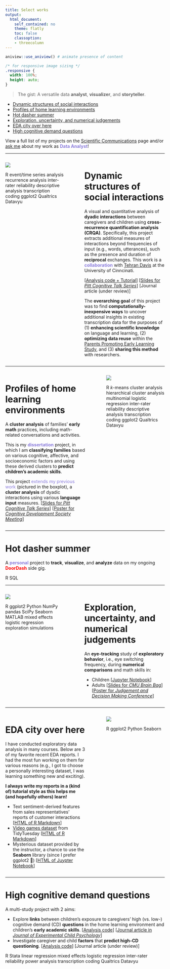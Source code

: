 ```yaml
---
title: Select works
output:  
  html_document:  
    self_contained: no  
    theme: flatly
    toc: false
    classoption:
    - threecolumn
---
```



```r
aniview::use_aniview() # animate presence of content
```

```css
/* for responsive image sizing */
.responsive {
  width: 100%;
  height: auto;
}
```

<!-- for accessing the link icons --> 
<script src="https://kit.fontawesome.com/455169677b.js" crossorigin="anonymous"></script> 


::: {.aniview data-av-animation="fadeInUp"}


> The gist: A versatile data **analyst**, **visualizer**, and **storyteller**.


* [Dynamic structures of social interactions](#dynamic-structures-of-social-interactions)
* [Profiles of home learning environments](#profiles-of-home-learning-environments)
* [Hot dasher summer](#hot-dasher-summer)
* [Exploration, uncertainty, and numerical judgements](#exploration-uncertainty-and-numerical-judgements)
* [EDA city over here](#eda-city-over-here)
* [High cognitive demand questions](#high-cognitive-demand-questions)


<!-- <br> -->


<!-- <center> -->
<!-- Leading these projects have given me opportunities to engage deeply in: -->

<!-- <h5>👩🏻‍🎨 **Experimental design**  |  ✍🏼 **Data collection**  |  🧹 **Data cleaning, 👩🏻‍💻 pre-processing, and 🎨🖌 blending**  |  🧭 **Exploratory data analysis**  |  📊 **Visualization**  |  📉 **Machine learning**  |  🗣📝 **Scientific communication**  |  🤝 **Research collaboration**  </h5> -->
<!-- </center> -->

<!-- <br> -->

<!-- <center>...</center> -->
<!-- <br> -->

View a full list of my projects on the <a href=publications.html>Scientific Communications</a> page and/or <a target="_blank" rel="noopener noreferrer" href="mailto:shirleyduong5@gmail.com">ask me</a> about my work as <font color="#8c7edc">**Data Analyst**</font>!


---

:::::::::::::: {.columns}
::: {.column width="40%"}

<img src="files/Projects_CRQA.png" class="responsive">

<span class="badge bg-primary">R</span> <span class="badge bg-success">event/time series analysis</span> <span class="badge bg-success">recurrence analysis</span> <span class="badge bg-success">inter-rater reliability</span> <span class="badge bg-success">descriptive analysis</span> <span class="badge bg-success">transcription coding</span> <span class="badge bg-primary">ggplot2</span> <span class="badge bg-secondary">Qualtrics</span> <span class="badge bg-secondary">Datavyu</span> 

:::


::: {.column width="5%"}
:::

::: {.column width="55%"}

# Dynamic structures of social interactions

A visual and quantitative analysis of **dyadic interactions** between caregivers and children using **cross-recurrence quantification analysis (CRQA)**. Specifically, this project extracts additional measures of interactions beyond frequencies of input (e.g., words, utterances), such as the presence and duration of **reciprocal** exchanges. This work is a <font color="#8c7edc"><b>collaboration</b></font> with <a target="_blank" rel="noopener noreferrer" href="https://researchdirectory.uc.edu/p/davtj">Tehran Davis</a> at the University of Cinncinati.  

[<a target="_blank" rel="noopener noreferrer" href="https://github.com/s-duong/crqa-number-talk">Analysis code + Tutorial</a>] [<a target="_blank" rel="noopener noreferrer" href="files/Duong_CogTalk_Nov22_CRQA_Slides.pdf">Slides for <i>Pitt Cognitive Talk Series</i></a>] [Journal article (under review)]

<!-- <details><summary>There are a few parts:</summary> -->

<!-- - Chronological **literature review** on the application of CRQA in early language research. -->
<!-- - **Case study** and **tutorial** of CRQA on existing transcription data of dyadic conversations about numbers and math. -->
<!-- - **Qualitative analysis** comparing frequency and CRQA measures of conversations and a **quantitative analysis** of the relations between input measures and children's academic skills.  -->
<!-- </details> -->


The **overarching goal** of this project was to find **computationally-inexpensive ways** to uncover additional insights in existing transcription data for the purposes of (1) **enhancing scientific knowledge** on language and learning, (2) **optimizing data reuse** within the <a href=https://lrdc.pitt.edu/ppel/>Parents Promoting Early Learning Study</a>, and (3) **sharing this method** with researchers.

:::

::::::::::::::




---



:::::::::::::: {.columns}
::: {.column width="55%"}

# Profiles of home learning environments

A **cluster analysis** of families' **early math** practices, including math-related conversations and activities. 

This is my <font color="#8c7edc">**dissertation**</font> project, in which I am **classifying families** based on various cognitive, affective, and socioeconomic factors and using these derived clusters to **predict children's academic skills**. 

This project <font color="#8c7edc">extends my previous work</font> (pictured in the boxplot), a **cluster analysis** of dyadic interactions using various **language input** measures. [<a target="_blank" rel="noopener noreferrer" href="files/Duong_CogTalk_Nov21_NumberClusters_Slides.pdf">Slides for <i>Pitt Cognitive Talk Series</i></a>] [<a target="_blank" rel="noopener noreferrer" href="files/DuongEtAl-2022_CDS.pdf">Poster for <i>Cognitive Development Society Meeting</i></a>]


:::

::: {.column width="5%"}
:::

::: {.column width="40%"}


<img src="files/Projects_Clusters.png" class="responsive">

<span class="badge bg-primary">R</span> <span class="badge bg-success"><i>k</i>-means cluster analysis</span> <span class="badge bg-success">hierarchical cluster analysis</span> <span class="badge bg-success">multinomial logistic regression</span> <span class="badge bg-success">inter-rater reliability</span> <span class="badge bg-success">descriptive analysis</span> <span class="badge bg-success">transcription coding</span> <span class="badge bg-primary">ggplot2</span> <span class="badge bg-secondary">Qualtrics</span> <span class="badge bg-secondary">Datavyu</span> 

:::
::::::::::::::



---



# Hot dasher summer

A <font color="#8c7edc">**personal**</font> project to **track**, **visualize**, and **analyze** data on my ongoing <font color="red">**DoorDash**</font> side gig.

<span class="badge bg-primary">R</span> <span class="badge bg-primary">SQL</span> 
<!-- <span class="badge bg-secondary">Tableau/Google Looker Studio/Shiny</span>  -->



---



:::::::::::::: {.columns}
::: {.column width="40%"}

<img src="files/Projects_ET.png" class="responsive">

<span class="badge bg-primary">R</span> <span class="badge bg-primary">ggplot2</span> <span class="badge bg-primary">Python</span> <span class="badge bg-primary">NumPy</span> <span class="badge bg-primary">pandas</span> <span class="badge bg-primary">SciPy</span> <span class="badge bg-primary">Seaborn</span> <span class="badge bg-primary">MATLAB</span> <span class="badge bg-success">mixed effects logistic regression</span> <span class="badge bg-success">exploration simulations</span>

:::


::: {.column width="5%"}
:::

::: {.column width="55%"}
# Exploration, uncertainty, and numerical judgements

An **eye-tracking** study of **exploratory behavior**, i.e., eye switching frequency, during **numerical comparisons** and math skills in:

- Children [<a target="_blank" rel="noopener noreferrer" href="https://github.com/s-duong/exploration-eyetracking-ans/blob/main/Final_Project_Duong.ipynb">Jupyter Notebook</a>]
- Adults [<a target="_blank" rel="noopener noreferrer" href="files/Duong_Fall2020_CMU_BrainBag.pdf">Slides for <i>CMU Brain Bag</i></a>] [<a target="_blank" rel="noopener noreferrer" href="files/DuongLibertus-2020_JDM.pdf">Poster for <i>Judgement and Decision Making Conference</i></a>]

:::

::::::::::::::



---


:::::::::::::: {.columns}
::: {.column width="55%"}

# EDA city over here

I have conducted exploratory data analysis in many courses. Below are 3 of my favorite recent EDA reports. I had the most fun working on them for various reasons (e.g., I got to choose a personally interesting dataset, I was learning something new and exciting). 

**I always write my reports in a (kind of) tutorial style as this helps me (and hopefully others) learn!**

- Text sentiment-derived features from sales representatives’ reports of customer interactions [<a target="_blank" rel="noopener noreferrer" href="files/Duong_Shirley_Final_01_Data_Exploration.html">HTML of R Markdown</a>]
- <a target="_blank" rel="noopener noreferrer" href="https://github.com/rfordatascience/tidytuesday/tree/master/data/2019/2019-07-30">Video games dataset</a> from TidyTuesday [<a target="_blank" rel="noopener noreferrer" href="files/Duong_Shirley_Midterm_df2.html">HTML of R Markdown</a>]
- Mysterious dataset provided by the instructor, a chance to use the **Seaborn** library (since I prefer ggplot2 🙂) [<a target="_blank" rel="noopener noreferrer" href="files/Duong_Shirley_Midterm_df1_python.html">HTML of Juypter Notebook</a>]

:::

::: {.column width="5%"}
:::

::: {.column width="40%"}

<img src="files/Projects_EDAcity.png" class="responsive">

<span class="badge bg-primary">R</span> <span class="badge bg-primary">ggplot2</span> <span class="badge bg-primary">Python</span> <span class="badge bg-primary">Seaborn</span>

:::

::::::::::::::


---

# High cognitive demand questions

A multi-study project with 2 aims: 

- Explore **links** between children's exposure to caregivers' high (vs. low-) cognitive demand (CD) **questions** in the home learning environment and children's **early academic skills**. [<a target="_blank" rel="noopener noreferrer" href="">Analysis code</a>] [<a target="_blank" rel="noopener noreferrer" href="files/DuongEtAl-2021_JECP.pdf">Journal article in <i>Journal of Experimental Child Psychology</i></a>] 
- Investigate caregiver and child **factors** that **predict high-CD questioning**. [<a target="_blank" rel="noopener noreferrer" href="">Analysis code</a>] [Journal article (under review)]

<span class="badge bg-primary">R</span> <span class="badge bg-primary">Stata</span> <span class="badge bg-success">linear regression</span> <span class="badge bg-success">mixed effects logistic regression</span> <span class="badge bg-success">inter-rater reliability</span> <span class="badge bg-success">power analysis</span> <span class="badge bg-success">transcription coding</span> <span class="badge bg-secondary">Qualtrics</span> <span class="badge bg-secondary">Datavyu</span> 


<br>



::: 
